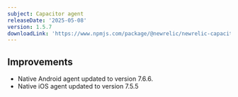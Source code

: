 ```yaml
---
subject: Capacitor agent
releaseDate: '2025-05-08'
version: 1.5.7
downloadLink: 'https://www.npmjs.com/package/@newrelic/newrelic-capacitor-plugin/v/1.5.8'
---
```


## Improvements

- Native Android agent updated to version 7.6.6.
- Native iOS agent updated to version 7.5.5
